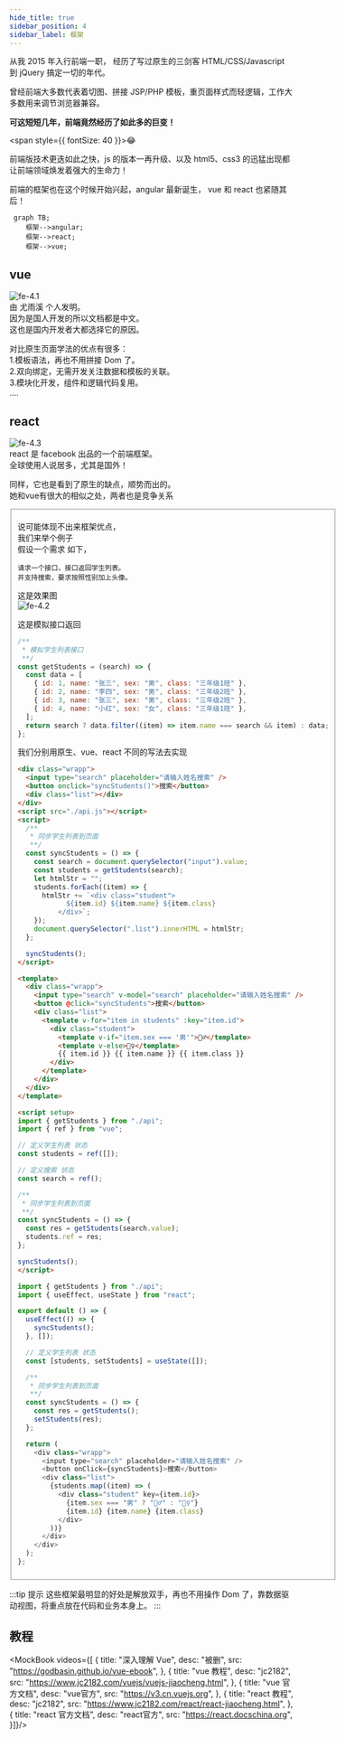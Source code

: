 ```yaml
---
hide_title: true
sidebar_position: 4
sidebar_label: 框架
---
```



从我 2015 年入行前端一职， 经历了写过原生的三剑客 HTML/CSS/Javascript 到 jQuery 搞定一切的年代。

曾经前端大多数代表着切图、拼接 JSP/PHP 模板，重页面样式而轻逻辑，工作大多数用来调节浏览器兼容。

**可这短短几年，前端竟然经历了如此多的巨变！**

<span style={{ fontSize: 40 }}>😂</span>

前端版技术更迭如此之快，js 的版本一再升级、以及 html5、css3 的迅猛出现都让前端领域焕发着强大的生命力！

前端的框架也在这个时候开始兴起，angular 最新诞生， vue 和 react 也紧随其后！

```mermaid
 graph TB;
    框架-->angular;
    框架-->react;
    框架-->vue;
```

## vue

![fe-4.1](/img/fe/4.1.jpg)  
由 尤雨溪 个人发明。  
因为是国人开发的所以文档都是中文。  
这也是国内开发者大都选择它的原因。

对比原生页面学法的优点有很多：  
1.模板语法，再也不用拼接 Dom 了。  
2.双向绑定，无需开发关注数据和模板的关联。  
3.模块化开发，组件和逻辑代码复用。  
....

## react

![fe-4.3](/img/fe/4.3.jpg)  
react 是 facebook 出品的一个前端框架。  
全球使用人说居多，尤其是国外！

同样，它也是看到了原生的缺点，顺势而出的。   
她和vue有很大的相似之处，两者也是竞争关系

<Fieldset title="🌰 举个例子">

说可能体现不出来框架优点，  
我们来举个例子  
假设一个需求 如下，

```
请求一个接口，接口返回学生列表。
并支持搜索，要求按照性别加上头像。
```
这是效果图   
![fe-4.2](/img/fe/4.2.jpg)

这是模拟接口返回   
```js title="api.js"
/**
 * 模拟学生列表接口
 **/
const getStudents = (search) => {
  const data = [
    { id: 1, name: "张三", sex: "男", class: "三年级1班" },
    { id: 2, name: "李四", sex: "男", class: "三年级2班" },
    { id: 3, name: "张三", sex: "男", class: "三年级2班" },
    { id: 4, name: "小红", sex: "女", class: "三年级1班" },
  ];
  return search ? data.filter((item) => item.name === search && item) : data;
};
```

我们分别用原生、vue、react 不同的写法去实现

<Tabs>
<TabItem value="原生" label="原生" default>

```html title="index.html"
<div class="wrapp">
  <input type="search" placeholder="请输入姓名搜索" />
  <button onclick="syncStudents()">搜索</button>
  <div class="list"></div>
</div>
<script src="./api.js"></script>
<script>
  /**
   * 同步学生列表到页面
   **/
  const syncStudents = () => {
    const search = document.querySelector("input").value;
    const students = getStudents(search);
    let htmlStr = "";
    students.forEach((item) => {
      htmlStr += `<div class="student">
            ${item.id} ${item.name} ${item.class}
          </div>`;
    });
    document.querySelector(".list").innerHTML = htmlStr;
  };

  syncStudents();
</script>
```

</TabItem>
<TabItem value="vue" label="vue">

```html title="index.vue"
<template>
  <div class="wrapp">
    <input type="search" v-model="search" placeholder="请输入姓名搜索" />
    <button @click="syncStudents">搜索</button>
    <div class="list">
      <template v-for="item in students" :key="item.id">
        <div class="student">
          <template v-if="item.sex === '男'">🤷‍♂️</template>
          <template v-else>🤷‍♀️</template>
          {{ item.id }} {{ item.name }} {{ item.class }}
        </div>
      </template>
    </div>
  </div>
</template>

<script setup>
import { getStudents } from "./api";
import { ref } from "vue";

// 定义学生列表 状态
const students = ref([]);

// 定义搜索 状态
const search = ref();

/**
 * 同步学生列表到页面
 **/
const syncStudents = () => {
  const res = getStudents(search.value);
  students.ref = res;
};

syncStudents();
</script>
```

</TabItem>
<TabItem value="react" label="react">

```js title="index.jsx"
import { getStudents } from "./api";
import { useEffect, useState } from "react";

export default () => {
  useEffect(() => {
    syncStudents();
  }, []);

  // 定义学生列表 状态
  const [students, setStudents] = useState([]);

  /**
   * 同步学生列表到页面
   **/
  const syncStudents = () => {
    const res = getStudents();
    setStudents(res);
  };

  return (
    <div class="wrapp">
      <input type="search" placeholder="请输入姓名搜索" />
      <button onClick={syncStudents}>搜索</button>
      <div class="list">
        {students.map((item) => (
          <div class="student" key={item.id}>
            {item.sex === "男" ? "🤷‍♂️" : "🤷‍♀️"}
            {item.id} {item.name} {item.class}
          </div>
        ))}
      </div>
    </div>
  );
};
```

</TabItem>
</Tabs>

</Fieldset>

:::tip 提示
这些框架最明显的好处是解放双手，再也不用操作 Dom 了，靠数据驱动视图，将重点放在代码和业务本身上。
:::

## 教程

<MockBook
  videos={[
    {
      title: "深入理解 Vue",
      desc: "被删",
      src: "https://godbasin.github.io/vue-ebook",
    },
    {
      title: "vue 教程",
      desc: "jc2182",
      src: "https://www.jc2182.com/vuejs/vuejs-jiaocheng.html",
    },
    {
      title: "vue 官方文档",
      desc: "vue官方",
      src: "https://v3.cn.vuejs.org",
    },
    {
      title: "react 教程",
      desc: "jc2182",
      src: "https://www.jc2182.com/react/react-jiaocheng.html",
    },
    {
      title: "react 官方文档",
      desc: "react官方",
      src: "https://react.docschina.org",
    }]}/>